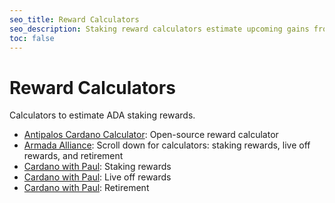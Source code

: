 ```yaml
---
seo_title: Reward Calculators
seo_description: Staking reward calculators estimate upcoming gains from staked ADA. Calculate your Cardano stake rewards using these tools and compound your ADA.
toc: false
---
```


# Reward Calculators

Calculators to estimate ADA staking rewards.

- [Antipalos Cardano Calculator](https://antipalos.github.io/cardano-calculator/#calculator): Open-source reward calculator
- [Armada Alliance](https://armada-alliance.com/): Scroll down for calculators: staking rewards, live off rewards, and retirement
- [Cardano with Paul](https://www.cardanowithpaul.com/calculators/ada-staking-rewards-calculator/): Staking rewards
- [Cardano with Paul](https://www.cardanowithpaul.com/calculators/ada-price-needed-to-live-off-rewards/): Live off rewards
- [Cardano with Paul](https://www.cardanowithpaul.com/calculators/how-much-ada-do-you-need-to-retire/): Retirement